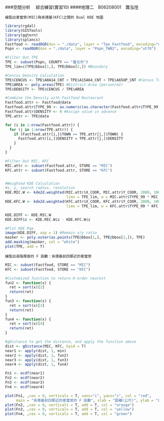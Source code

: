 ###空間分析　 綜合練習(實習10)
####地理二　B06208001　龔泓愷

    繪製出麥當勞(MIC)與肯德基(KFC)之間的 Dual KDE 地圖
    
```r
library(rgdal)
library(GISTools)
library(ggtern)
library(splancs)
Fastfood <- readOGR(dsn = "./data", layer = "Tpe_Fastfood", encoding="utf8")
Popn <- readOGR(dsn = "./data", layer = "Popn_TWN2", encoding="utf8")
```

```r
#Filter Out TPE
TPE <- subset(Popn, COUNTY == "臺北市")
TPE_lim=c(TPE@bbox[1,], TPE@bbox[2,]) #Boundary

#Cencus Density Calculation
TPE$CENCUS <- TPE$A0A14_CNT + TPE$A15A64_CNT + TPE$A65UP_CNT #Census Total
TPE$AREA <- poly.areas(TPE) #District Area (person/m2)
TPE$DENSITY <- TPE$CENCUS / TPE$AREA

#Combine the Density with Fastfood Restaurant
Fastfood.attr <- Fastfood@data
Fastfood.attr$TYPE_99 <- as.numeric(as.character(Fastfood.attr$TYPE_99))
Fastfood.attr$DENSITY <- 0 #Assign value in advance
TPE.attr <- TPE@data

for (i in 1:nrow(Fastfood.attr)) {
  for (j in 1:nrow(TPE.attr)) {
    if (Fastfood.attr[i,]$TOWN == TPE.attr[j,]$TOWN) {
      Fastfood.attr[i,]$DENSITY = TPE.attr[j,]$DENSITY
    }
  }
}

#Filter Out MIC, KFC
MIC.attr <- subset(Fastfood.attr, STORE == "MIC")
KFC.attr <- subset(Fastfood.attr, STORE == "KFC")


#Weighted KDE Calculation
#x, y, search radius, resolution
KDE.MIC.W <- kde2d.weighted(MIC.attr$X_COOR, MIC.attr$Y_COOR, 2000, 100, 
                            lims = TPE_lim, w = MIC.attr$TYPE_99 * MIC.attr$DENSITY)
KDE.KFC.W <- kde2d.weighted(KFC.attr$X_COOR, KFC.attr$Y_COOR, 2000, 100, 
                            lims = TPE_lim, w = KFC.attr$TYPE_99 * KFC.attr$DENSITY)

KDE.DIFF <- KDE.MIC.W
KDE.DIFF$z <- KDE.MIC.W$z - KDE.KFC.W$z

#Plot KDE Map
image(KDE.DIFF, asp = 1) #Remain x/y ratio
masker <- poly.outer(as.points(TPE@bbox[1,], TPE@bbox[2,]), TPE) 
add.masking(masker, col = "white")
plot(TPE, add = T)
```

    繪製出高階鄰居的 F 函數：肯德基前四鄰近的麥當勞
    
```r
MIC <- subset(Fastfood, STORE == "MIC")
KFC <- subset(Fastfood, STORE == "KFC")
```

```r
#Customized function to return K-order nearest
fun2 <- function(x) {
  ret = sort(x)[2]
  return(ret)
}
fun3 <- function(x) {
  ret = sort(x)[3]
  return(ret)
}
fun4 <- function(x) {
  ret = sort(x)[4]
  return(ret)
}

#gDistance to get the distance, and apply the function above
dist <- gDistance(MIC, KFC, byid = T)
near1 <- apply(dist, 1, min)
near2 <- apply(dist, 1, fun2)
near3 <- apply(dist, 1, fun3)
near4 <- apply(dist, 1, fun4)

Fn1 <- ecdf(near1)
Fn2 <- ecdf(near2)
Fn3 <- ecdf(near3)
Fn4 <- ecdf(near4)

plot(Fn1, ,cex = 0, verticals = T, xaxs="i", yaxs="i", col = "red",
     main = "肯德基前四鄰近的麥當勞的 F 函數", xlab = "距離(公尺)", ylab = "比例")
plot(Fn2, ,cex = 0, verticals = T, add = T, col = "orange")
plot(Fn3, ,cex = 0, verticals = T, add = T, col = "yellow")
plot(Fn4, ,cex = 0, verticals = T, add = T, col = "green")
```

